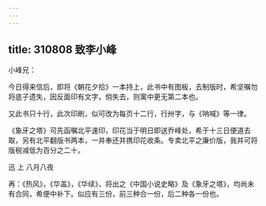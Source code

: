 ```yaml
---
---
---
```

title: 310808 致李小峰
---




小峰兄：

今日得来信后，即将《朝花夕拾》一本持上，此书中有图板，去制版时，希坚嘱勿将底子遗失，因反面印有文字，倘失去，则寓中更无第二本也。

又此书只十行，此次印刷，似可改为每页十二行，行卅字，与《呐喊》等一律。

《象牙之塔》可先函嘱北平速印，印花当于明日即送乔峰处，希于十三日便道去取，另有北平翻版书两本，一并奉还并携印花收条。专卖北平之廉价版，我并可将版税减低为百分之二十。

迅 上 八月八夜

再：《热风》，《华盖》，《华续》，将出之《中国小说史略》及《象牙之塔》，均尚未有合同，希便中补下。似应有三份，前三种合一份，后二种各一份也。